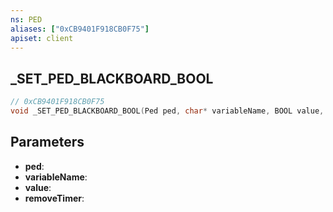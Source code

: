 ```yaml
---
ns: PED
aliases: ["0xCB9401F918CB0F75"]
apiset: client
---
```

## _SET_PED_BLACKBOARD_BOOL

```c
// 0xCB9401F918CB0F75
void _SET_PED_BLACKBOARD_BOOL(Ped ped, char* variableName, BOOL value, int removeTimer);
```


## Parameters
* **ped**:
* **variableName**:
* **value**:
* **removeTimer**: